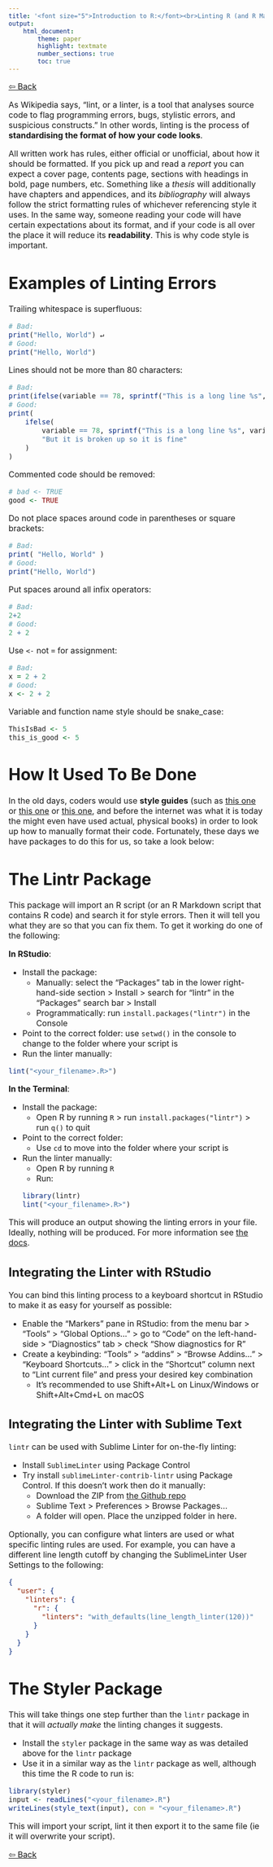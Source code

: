 ```yaml
---
title: '<font size="5">Introduction to R:</font><br>Linting R (and R Markdown)'
output:
    html_document:
        theme: paper
        highlight: textmate
        number_sections: true
        toc: true
---
```

<font size="3">

[⇦ Back](../../R.html)

As Wikipedia says, "lint, or a linter, is a tool that analyses source code to flag programming errors, bugs, stylistic errors, and suspicious constructs." In other words, linting is the process of **standardising the format of how your code looks**.

All written work has rules, either official or unofficial, about how it should be formatted. If you pick up and read a *report* you can expect a cover page, contents page, sections with headings in bold, page numbers, etc. Something like a *thesis* will additionally have chapters and appendices, and its *bibliography* will always follow the strict formatting rules of whichever referencing style it uses. In the same way, someone reading your code will have certain expectations about its format, and if your code is all over the place it will reduce its **readability**. This is why code style is important.

Examples of Linting Errors
==========================
Trailing whitespace is superfluous:
```r
# Bad:
print("Hello, World") ↵
# Good:
print("Hello, World")
```
Lines should not be more than 80 characters:
```r
# Bad:
print(ifelse(variable == 78, sprintf("This is a long line %s", variable), "Avoid this"))
# Good:
print(
    ifelse(
        variable == 78, sprintf("This is a long line %s", variable),
        "But it is broken up so it is fine"
    )
)
```
Commented code should be removed:
```r
# bad <- TRUE
good <- TRUE
```
Do not place spaces around code in parentheses or square brackets:
```r
# Bad:
print( "Hello, World" )
# Good:
print("Hello, World")
```
Put spaces around all infix operators:
```r
# Bad:
2+2
# Good:
2 + 2
```
Use `<-` not `=` for assignment:
```r
# Bad:
x = 2 + 2
# Good:
x <- 2 + 2
```
Variable and function name style should be snake_case:
```r
ThisIsBad <- 5
this_is_good <- 5
```

How It Used To Be Done
======================
In the old days, coders would use **style guides** (such as [this one](https://google.github.io/styleguide/Rguide.html) or [this one](http://adv-r.had.co.nz/Style.html) or [this one](https://style.tidyverse.org/), and before the internet was what it is today the might even have used actual, physical books) in order to look up how to manually format their code. Fortunately, these days we have packages to do this for us, so take a look below:

The Lintr Package
=================
This package will import an R script (or an R Markdown script that contains R code) and search it for style errors. Then it will tell you what they are so that you can fix them. To get it working do one of the following:

**In RStudio**:

- Install the package:
    - Manually: select the "Packages" tab in the lower right-hand-side section > Install > search for "lintr" in the "Packages" search bar > Install
    - Programmatically: run `install.packages("lintr")` in the Console
- Point to the correct folder: use `setwd()` in the console to change to the folder where your script is
- Run the linter manually:
```r
lint("<your_filename>.R>")
```

**In the Terminal**:

- Install the package:
    - Open R by running `R` > run `install.packages("lintr")` > run `q()` to quit
- Point to the correct folder:
    - Use `cd` to move into the folder where your script is
- Run the linter manually:
    - Open R by running `R`
    - Run:
```r
library(lintr)
lint("<your_filename>.R>")
```

This will produce an output showing the linting errors in your file. Ideally, nothing will be produced. For more information see [the docs](https://www.rdocumentation.org/packages/lintr/versions/1.0.3).

Integrating the Linter with RStudio
-----------------------------------
You can bind this linting process to a keyboard shortcut in RStudio to make it as easy for yourself as possible:

- Enable the "Markers" pane in RStudio: from the menu bar > "Tools" > "Global Options..." > go to "Code" on the left-hand-side > "Diagnostics" tab > check "Show diagnostics for R"
- Create a keybinding: "Tools" > "addins" > "Browse Addins..." > "Keyboard Shortcuts..." > click in the "Shortcut" column next to "Lint current file" and press your desired key combination
    - It's recommended to use Shift+Alt+L on Linux/Windows or Shift+Alt+Cmd+L on macOS

Integrating the Linter with Sublime Text
----------------------------------------
`lintr` can be used with Sublime Linter for on-the-fly linting:

- Install `SublimeLinter` using Package Control
- Try install `sublimeLinter-contrib-lintr` using Package Control. If this doesn't work then do it manually:
    - Download the ZIP from [the Github repo](https://github.com/jimhester/SublimeLinter-contrib-lintr)
    - Sublime Text > Preferences > Browse Packages...
    - A folder will open. Place the unzipped folder in here.

Optionally, you can configure what linters are used or what specific linting rules are used. For example, you can have a different line length cutoff by changing the SublimeLinter User Settings to the following:
```json
{
  "user": {
    "linters": {
      "r": {
        "linters": "with_defaults(line_length_linter(120))"
      }
    }
  }
}
```

The Styler Package
==================
This will take things one step further than the `lintr` package in that it will *actually make* the linting changes it suggests.

- Install the `styler` package in the same way as was detailed above for the `lintr` package
- Use it in a similar way as the `lintr` package as well, although this time the R code to run is:
```r
library(styler)
input <- readLines("<your_filename>.R")
writeLines(style_text(input), con = "<your_filename>.R")
```

This will import your script, lint it then export it to the same file (ie it will overwrite your script).

[⇦ Back](../../R.html)

</font>
